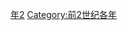 {{Catnav|頁面分類|历史|歷史時代|年|前2世纪各年}}

{{catmore}}

[[Category:前140年代|年2]]
[[Category:前2世纪各年|Category:前2世纪各年]]